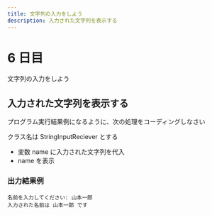 ```yaml
---
title: 文字列の入力をしよう
description: 入力された文字列を表示する
---
```


# 6 日目

文字列の入力をしよう

## 入力された文字列を表示する

プログラム実行結果例になるように、次の処理をコーディングしなさい

クラス名は StringInputReciever とする

- 変数 name に入力された文字列を代入
- name を表示

### 出力結果例

```
名前を入力してください: 山本一郎
入力された名前は 山本一郎 です
```
